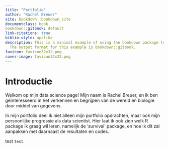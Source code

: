 ```yaml
---
title: "Portfolio"
author: "Rachel Breuer"
site: bookdown::bookdown_site
documentclass: book
bookdown::gitbook: default
link-citations: true
biblio-style: apalike
description: This is a minimal example of using the bookdown package to write a book.
  The output format for this example is bookdown::gitbook.
favicon: favicon32x32.png
cover-image: favicon32x32.png
---
```


# Introductie {#section-id .unnumbered}
<body class="index-page">
Welkom op mijn data science page! Mijn naam is Rachel Breuer, en ik ben geïnteresseerd in het verkennen en begrijpen van de wereld en biologie door middel van gegevens.

In mijn portfolio deel ik niet alleen mijn portfolio opdrachten, maar ook mijn persoonlijke progressie als data scientist. Hier laat ik ook zien welk R package ik graag wil leren, namelijk de 'survival' package, en hoe ik dit zal aanpakken met daarnaast de resultaten en codes.
</body>


:::note
test  `test`.
:::
